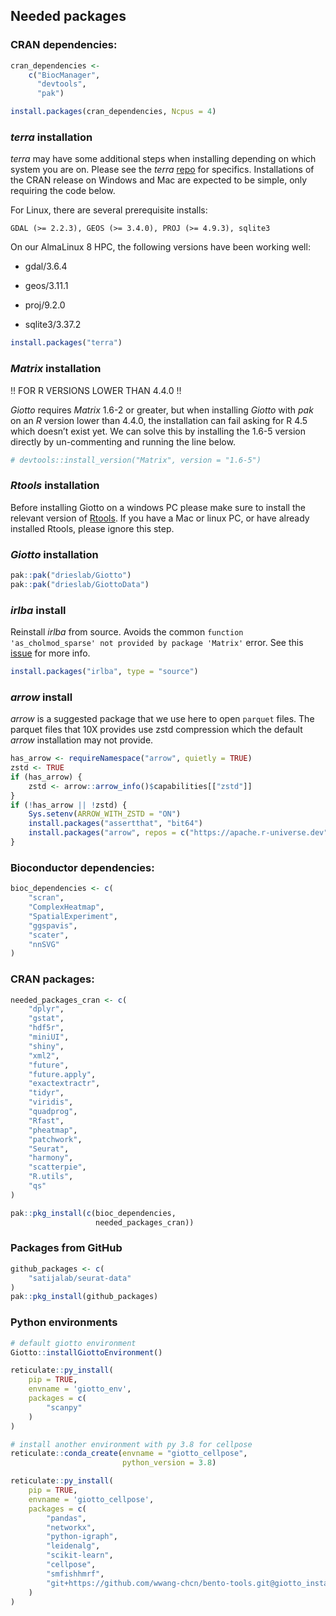 ## Needed packages

### CRAN dependencies:

```r
cran_dependencies <-
    c("BiocManager",
      "devtools",
      "pak")

install.packages(cran_dependencies, Ncpus = 4)
```

### *terra* installation

*terra* may have some additional steps when installing depending on which system you are on. Please see the *terra* [repo](https://github.com/rspatial/terra) for specifics. Installations of the CRAN release on Windows and Mac are expected to be simple, only requiring the code below.

For Linux, there are several prerequisite installs:

```         
GDAL (>= 2.2.3), GEOS (>= 3.4.0), PROJ (>= 4.9.3), sqlite3
```

On our AlmaLinux 8 HPC, the following versions have been working well:

-   gdal/3.6.4

-   geos/3.11.1

-   proj/9.2.0

-   sqlite3/3.37.2

```r
install.packages("terra")
```

### *Matrix* installation

!! FOR R VERSIONS LOWER THAN 4.4.0 !!

*Giotto* requires *Matrix* 1.6-2 or greater, but when installing *Giotto* with *pak* on an *R* version lower than 4.4.0, the installation can fail asking for R 4.5 which doesn't exist yet. We can solve this by installing the 1.6-5 version directly by un-commenting and running the line below.

```r
# devtools::install_version("Matrix", version = "1.6-5")
```

### *Rtools* installation
Before installing Giotto on a windows PC please make sure to install the relevant version of [Rtools](https://cran.r-project.org/bin/windows/Rtools/). If you have a Mac or linux PC, or have already installed Rtools, please ignore this step.

### *Giotto* installation 
```r
pak::pak("drieslab/Giotto")
pak::pak("drieslab/GiottoData")
```

### *irlba* install

Reinstall *irlba* from source. Avoids the common `function 'as_cholmod_sparse' not provided by package 'Matrix'` error. See this [issue](https://github.com/bwlewis/irlba/issues/70) for more info.

```r
install.packages("irlba", type = "source")
```

### *arrow* install

*arrow* is a suggested package that we use here to open `parquet` files. The parquet files that 10X provides use zstd compression which the default *arrow* installation may not provide.

```r
has_arrow <- requireNamespace("arrow", quietly = TRUE)
zstd <- TRUE
if (has_arrow) {
    zstd <- arrow::arrow_info()$capabilities[["zstd"]]
}
if (!has_arrow || !zstd) {
    Sys.setenv(ARROW_WITH_ZSTD = "ON") 
    install.packages("assertthat", "bit64")
    install.packages("arrow", repos = c("https://apache.r-universe.dev"))
}
```

### Bioconductor dependencies:

```r
bioc_dependencies <- c(
    "scran",
    "ComplexHeatmap",
    "SpatialExperiment",
    "ggspavis",
    "scater",
    "nnSVG"
)
```

### CRAN packages:

```r
needed_packages_cran <- c(
    "dplyr",
    "gstat",
    "hdf5r",
    "miniUI",
    "shiny",
    "xml2",
    "future",
    "future.apply",
    "exactextractr",
    "tidyr",
    "viridis",
    "quadprog",
    "Rfast",
    "pheatmap",
    "patchwork",
    "Seurat",
    "harmony",
    "scatterpie",
    "R.utils",
    "qs"
)

pak::pkg_install(c(bioc_dependencies,
                   needed_packages_cran))
```

### Packages from GitHub

```r
github_packages <- c(
    "satijalab/seurat-data"
)
pak::pkg_install(github_packages)
```

### Python environments

```r
# default giotto environment
Giotto::installGiottoEnvironment()

reticulate::py_install(
    pip = TRUE,
    envname = 'giotto_env',
    packages = c(
        "scanpy"
    )
)

# install another environment with py 3.8 for cellpose
reticulate::conda_create(envname = "giotto_cellpose",
                         python_version = 3.8)

reticulate::py_install(
    pip = TRUE,
    envname = 'giotto_cellpose',
    packages = c(
        "pandas",
        "networkx",
        "python-igraph",
        "leidenalg",
        "scikit-learn",
        "cellpose",
        "smfishhmrf",
        "git+https://github.com/wwang-chcn/bento-tools.git@giotto_install"
    )
)
```
